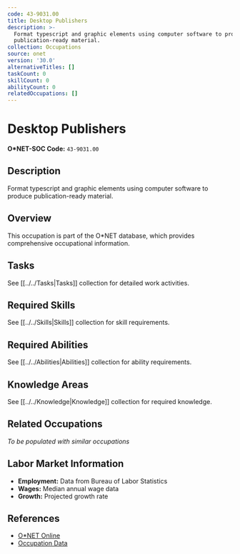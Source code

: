 ```yaml
---
code: 43-9031.00
title: Desktop Publishers
description: >-
  Format typescript and graphic elements using computer software to produce
  publication-ready material.
collection: Occupations
source: onet
version: '30.0'
alternativeTitles: []
taskCount: 0
skillCount: 0
abilityCount: 0
relatedOccupations: []
---
```

# Desktop Publishers

**O*NET-SOC Code:** `43-9031.00`

## Description

Format typescript and graphic elements using computer software to produce publication-ready material.

## Overview

This occupation is part of the O*NET database, which provides comprehensive occupational information.

## Tasks

See [[../../Tasks|Tasks]] collection for detailed work activities.

## Required Skills

See [[../../Skills|Skills]] collection for skill requirements.

## Required Abilities

See [[../../Abilities|Abilities]] collection for ability requirements.

## Knowledge Areas

See [[../../Knowledge|Knowledge]] collection for required knowledge.

## Related Occupations

*To be populated with similar occupations*

## Labor Market Information

- **Employment:** Data from Bureau of Labor Statistics
- **Wages:** Median annual wage data
- **Growth:** Projected growth rate

## References

- [O*NET Online](https://www.onetonline.org/link/summary/43-9031.00)
- [Occupation Data](https://www.onetcenter.org/)
